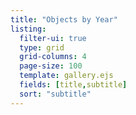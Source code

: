 ```yaml
---
title: "Objects by Year"
listing:
  filter-ui: true
  type: grid
  grid-columns: 4
  page-size: 100
  template: gallery.ejs
  fields: [title,subtitle]
  sort: "subtitle"
---
```

